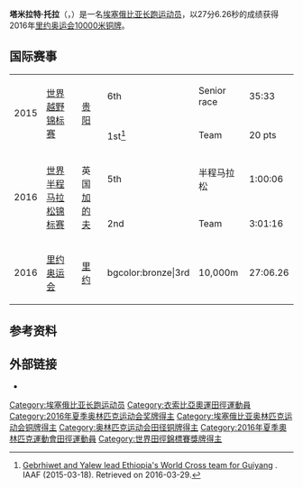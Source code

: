 {{Infobox sportsperson
| honorific_prefix          = 
| name                      = Tamirat Tola
| honorific_suffix          = 
| image                     = Berlin-Marathon 2015 Runners 6.jpg
| image_size                = 
| alt                       = 
| caption                   = 
| headercolor               = 
| textcolor                 = 
| real_name                 = 
| native_name               = 
| native_name_lang          = 
| romanizedname             = 
| english_name              = 
| birth_name                = 
| nickname                  = 
| nationality               = 
| national_team             = 
| ethnicity                 = 
| hometown                  = 
| citizenship               = 
| birth_date                = {{Birth date and age|year=1991|month=8|day=11}}
| birth_place               = 
| death_date                = 
| death_place               = 
| resting_place             = 
| resting_place_coordinates = 
| monuments                 = 
| residence                 = 
| education                 = 
| alma_mater                = 
| occupation                = 
| years_active              = 2013 -
| employer                  = 
| agent                     = 
| height                    = {{height|ft=5|in=11}}
| weight                    = {{weight|lb=130}}
| spouse                    = 
| life_partner              = 
| other_interests           = 
| website                   = 
| module                    = 
| country                   = 
| sport                     = 田徑
| position                  = 
| shoots                    = 
| catches                   = 
| disability                = 
| disability_class          = 
| weight_class              = 
| weight_class_type         = 
| rank                      = 
| event                     = 長跑
| event_type                = 
| universityteam            = 
| collegeteam               = 
| league                    = 
| league_type               = 
| club                      = 
| team                      = 
| turnedpro                 = 
| turnedpro_type            = 
| partner                   = 
| former_partner            = 
| coach                     = 
| retired                   = 
| coaching                  = 
| module2                   = 
| worlds                    = 
{{ubl
|'''2015年IAAF世界越野錦標賽（Senior Race）'''：第六名
|'''2015年IAAF世界越野錦標賽（Senior Race）'''：Team第一名
|'''2016年世界半程馬拉松錦標賽'''：半程馬拉松第五名
|'''2016年世界半程馬拉松錦標賽'''：Team第二名
|'''2017年世界田徑錦標賽'''：馬拉松第二名
}}
| regionals                 = 
| nationals                 = 
{{ubl
|'''2016年Prefontaine經典賽'''：10000公尺第三名
}}
| olympics                  = 
{{ubl
|'''2016年夏季奧林匹克運動會'''：10000公尺第三名
}}
| paralympics               = 
| commonwealth              = 
| highestranking            = 
| pb                        = 
{{ubl
|'''4英里'''：17分38秒 （2016年）
|'''10000公尺'''：26分57.33秒 （2016年）
|'''10公里'''：28分00秒 （2016年）
|'''15公里'''：41分56秒 （2016年）
|'''20公里'''：56分36秒 （2017年）
|'''半程馬拉松'''：59分37秒 （2017年）
|'''25公里'''：1小時12分54秒 （2017年）
|'''30公里'''：1小時27分40秒 （2017年）
|'''馬拉松'''：2小時04分11秒 （2017年 '''杜拜馬拉松紀錄'''）
}}
| medaltemplates            = 
{{MedalCountry|{{ETH}}}}
{{MedalSport|男子田徑}}
{{MedalCompetition|IAAF世界越野錦標賽（Senior Race）}}
{{MedalGold|2015年中國貴州省貴陽市|Team}}
{{MedalCompetition|世界半程馬拉松錦標賽}}
{{MedalSilver|2016年英國威爾斯卡地夫|Team}}
{{MedalCompetition|Prefontaine經典賽}}
{{MedalBronze|2016年美國奧勒岡州雷恩縣尤金|10000公尺}}
{{MedalCompetition|夏季奧林匹克運動會}}
{{MedalBronze|2016年巴西里約熱內盧|10000公尺}}
{{MedalCompetition|世界田徑錦標賽}}
{{MedalSilver|2017年英國英格蘭倫敦|馬拉松}}
| show-medals               = 
| medaltemplates-title      = 
| module3                   = 
| updated                   = 2017年5月7日
}}
'''塔米拉特·托拉'''（{{lang-en|Tamirat Tola Abera}}，{{bd|1991年|8月11日||}}）是一名[[埃塞俄比亚|埃塞俄比亚]][[长跑运动员|长跑运动员]]，以27分6.26秒的成绩获得2016年[[里约奥运会|里约奥运会]][[10000米|10000米]][[铜牌|铜牌]]。

==国际赛事==
{| 
|-
|rowspan=2|2015
|rowspan=2|[[世界越野锦标赛|世界越野锦标赛]]
|rowspan=2|[[贵阳|贵阳]]
|6th
|Senior race
|35:33
|-
|bgcolor=gold|1st<ref>[http://www.iaaf.org/news/news/ethiopian-team-2015-world-cross-country Gebrhiwet and Yalew lead Ethiopia's World Cross team for Guiyang] {{Wayback|url=http://www.iaaf.org/news/news/ethiopian-team-2015-world-cross-country |date=20180916105532 }}. IAAF (2015-03-18). Retrieved on 2016-03-29.</ref>
|Team
|20 pts
|-
|rowspan=2|2016
|rowspan=2|[[世界半程马拉松锦标赛|世界半程马拉松锦标赛]]
|rowspan=2|英国[[加的夫|加的夫]]
|5th
|半程马拉松
|1:00:06
|-
|bgcolor=silver|2nd
|Team
|3:01:16
|-
|rowspan=2|2016
|rowspan=2|[[里约奥运会|里约奥运会]]
|rowspan=2|[[里约|里约]] 
|bgcolor:bronze|3rd
|10,000m
|27:06.26
|}

==参考资料==
{{reflist}}

==外部链接==
*{{IAAF name|285231}}

{{DEFAULTSORT:Tamirat Tola}}
[[Category:埃塞俄比亚长跑运动员|Category:埃塞俄比亚长跑运动员]]
[[Category:衣索比亞奧運田徑運動員|Category:衣索比亞奧運田徑運動員]]
[[Category:2016年夏季奥林匹克运动会奖牌得主|Category:2016年夏季奥林匹克运动会奖牌得主]]
[[Category:埃塞俄比亚奥林匹克运动会铜牌得主|Category:埃塞俄比亚奥林匹克运动会铜牌得主]]
[[Category:奥林匹克运动会田径铜牌得主|Category:奥林匹克运动会田径铜牌得主]]
[[Category:2016年夏季奧林匹克運動會田徑運動員|Category:2016年夏季奧林匹克運動會田徑運動員]]
[[Category:世界田徑錦標賽獎牌得主|Category:世界田徑錦標賽獎牌得主]]